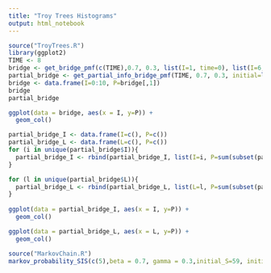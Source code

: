 ```yaml
---
title: "Troy Trees Histograms"
output: html_notebook
---
```



```r
source("TroyTrees.R")
library(ggplot2)
TIME <- 8
bridge <- get_bridge_pmf(c(TIME),0.7, 0.3, list(I=1, time=0), list(I=6, time=10), N=10)
partial_bridge <- get_partial_info_bridge_pmf(TIME, 0.7, 0.3, initial=list(I=1, time=0), final=list(I=6, L=4, time=10), 10)
bridge <- data.frame(I=0:10, P=bridge[,1])
bridge
partial_bridge

ggplot(data = bridge, aes(x = I, y=P)) + 
  geom_col()

partial_bridge_I <- data.frame(I=c(), P=c())
partial_bridge_L <- data.frame(L=c(), P=c())
for (i in unique(partial_bridge$I)){
  partial_bridge_I <- rbind(partial_bridge_I, list(I=i, P=sum(subset(partial_bridge, I==i)$P)))
}

for (l in unique(partial_bridge$L)){
  partial_bridge_L <- rbind(partial_bridge_L, list(L=l, P=sum(subset(partial_bridge, L==l)$P)))
}
  
ggplot(data = partial_bridge_I, aes(x = I, y=P)) + 
  geom_col()

ggplot(data = partial_bridge_L, aes(x = L, y=P)) + 
  geom_col()
```
```r
source("MarkovChain.R")
markov_probability_SIS(c(5),beta = 0.7, gamma = 0.3,initial_S=59, initial_I=1)
```
